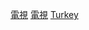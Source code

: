 {{Commonscat|Television of Turkey}}

[[Category:土耳其文化|電視]]
[[Category:土耳其媒體|電視]]
[[Category:各國電視|Turkey]]